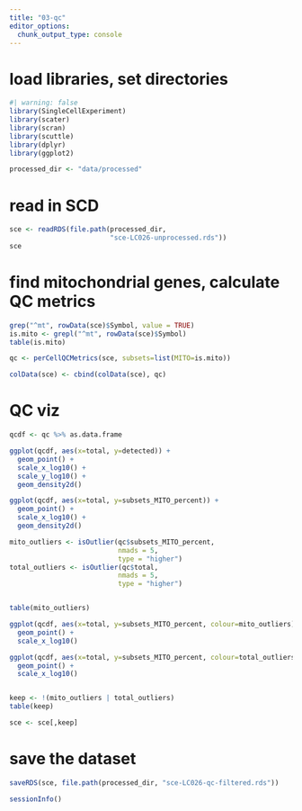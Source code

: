 ```yaml
---
title: "03-qc"
editor_options: 
  chunk_output_type: console
---
```


# load libraries, set directories

```r
#| warning: false
library(SingleCellExperiment)
library(scater)
library(scran)
library(scuttle)
library(dplyr)
library(ggplot2)

processed_dir <- "data/processed"
```

# read in SCD

```r
sce <- readRDS(file.path(processed_dir,
                         "sce-LC026-unprocessed.rds"))
sce
```

# find mitochondrial genes, calculate QC metrics

```r
grep("^mt", rowData(sce)$Symbol, value = TRUE)
is.mito <- grepl("^mt", rowData(sce)$Symbol)
table(is.mito)

qc <- perCellQCMetrics(sce, subsets=list(MITO=is.mito))

colData(sce) <- cbind(colData(sce), qc)
```


# QC viz

```r
qcdf <- qc %>% as.data.frame

ggplot(qcdf, aes(x=total, y=detected)) +
  geom_point() +
  scale_x_log10() +
  scale_y_log10() +
  geom_density2d()

ggplot(qcdf, aes(x=total, y=subsets_MITO_percent)) +
  geom_point() +
  scale_x_log10() +
  geom_density2d()

mito_outliers <- isOutlier(qc$subsets_MITO_percent, 
                           nmads = 5,
                           type = "higher")
total_outliers <- isOutlier(qc$total, 
                           nmads = 5,
                           type = "higher")


table(mito_outliers)

ggplot(qcdf, aes(x=total, y=subsets_MITO_percent, colour=mito_outliers)) +
  geom_point() +
  scale_x_log10()

ggplot(qcdf, aes(x=total, y=subsets_MITO_percent, colour=total_outliers)) +
  geom_point() +
  scale_x_log10()


keep <- !(mito_outliers | total_outliers)
table(keep)

sce <- sce[,keep]


```


# save the dataset

```r
saveRDS(sce, file.path(processed_dir, "sce-LC026-qc-filtered.rds"))
```

```r
sessionInfo()
```
